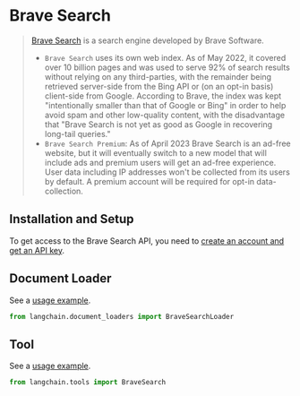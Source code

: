# Brave Search


>[Brave Search](https://en.wikipedia.org/wiki/Brave_Search) is a search engine developed by Brave Software.
> - `Brave Search` uses its own web index. As of May 2022, it covered over 10 billion pages and was used to serve 92% 
> of search results without relying on any third-parties, with the remainder being retrieved 
> server-side from the Bing API or (on an opt-in basis) client-side from Google. According 
> to Brave, the index was kept "intentionally smaller than that of Google or Bing" in order to 
> help avoid spam and other low-quality content, with the disadvantage that "Brave Search is 
> not yet as good as Google in recovering long-tail queries."
>- `Brave Search Premium`: As of April 2023 Brave Search is an ad-free website, but it will 
> eventually switch to a new model that will include ads and premium users will get an ad-free experience.
> User data including IP addresses won't be collected from its users by default. A premium account 
> will be required for opt-in data-collection.


## Installation and Setup

To get access to the Brave Search API, you need to [create an account and get an API key](https://api.search.brave.com/app/dashboard).


## Document Loader

See a [usage example](/docs/modules/data_connection/document_loaders/integrations/brave_search.html).

```python
from langchain.document_loaders import BraveSearchLoader
```

## Tool

See a [usage example](/docs/modules/agents/tools/integrations/brave_search.html).

```python
from langchain.tools import BraveSearch
```
